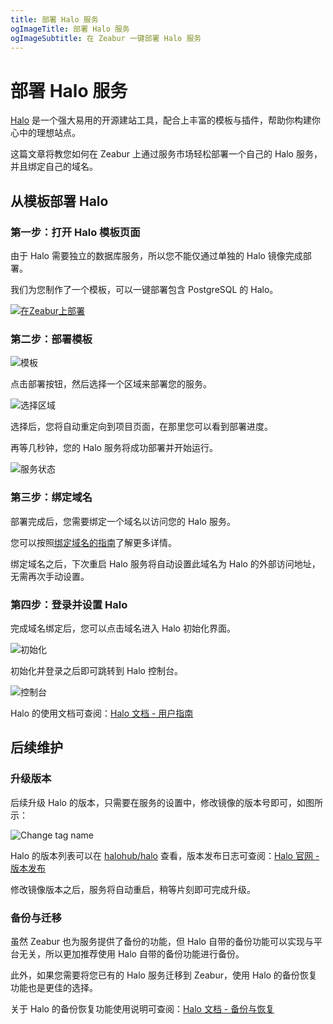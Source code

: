 ```yaml
---
title: 部署 Halo 服务
ogImageTitle: 部署 Halo 服务
ogImageSubtitle: 在 Zeabur 一键部署 Halo 服务
---
```



# 部署 Halo 服务

[Halo](https://www.halo.run/) 是一个强大易用的开源建站工具，配合上丰富的模板与插件，帮助你构建你心中的理想站点。

这篇文章将教您如何在 Zeabur 上通过服务市场轻松部署一个自己的 Halo 服务，并且绑定自己的域名。

## 从模板部署 Halo

### 第一步：打开 Halo 模板页面

由于 Halo 需要独立的数据库服务，所以您不能仅通过单独的 Halo 镜像完成部署。

我们为您制作了一个模板，可以一键部署包含 PostgreSQL 的 Halo。

[![在Zeabur上部署](https://zeabur.com/button.svg)](https://zeabur.com/templates/Q6H2MA)

### 第二步：部署模板

![模板](/marketplace/halo/template-overview.zh-CN.png)

点击部署按钮，然后选择一个区域来部署您的服务。

![选择区域](/marketplace/halo/create-by-template.zh-CN.png)

选择后，您将自动重定向到项目页面，在那里您可以看到部署进度。

再等几秒钟，您的 Halo 服务将成功部署并开始运行。

![服务状态](/marketplace/halo/service-overview.zh-CN.png)

### 第三步：绑定域名

部署完成后，您需要绑定一个域名以访问您的 Halo 服务。

您可以按照[绑定域名的指南](/deploy/domain-binding)了解更多详情。

<Callout>
绑定域名之后，下次重启 Halo 服务将自动设置此域名为 Halo 的外部访问地址，无需再次手动设置。
</Callout>

### 第四步：登录并设置 Halo

完成域名绑定后，您可以点击域名进入 Halo 初始化界面。

![初始化](/marketplace/halo/setup.zh-CN.png)

初始化并登录之后即可跳转到 Halo 控制台。

![控制台](/marketplace/halo/console.zh-CN.png)

Halo 的使用文档可查阅：[Halo 文档 - 用户指南](https://docs.halo.run/category/%E7%94%A8%E6%88%B7%E6%8C%87%E5%8D%97)

## 后续维护

### 升级版本

后续升级 Halo 的版本，只需要在服务的设置中，修改镜像的版本号即可，如图所示：

![Change tag name](/marketplace/halo/change-tag-name.zh-CN.png)

Halo 的版本列表可以在 [halohub/halo](https://hub.docker.com/r/halohub/halo/tags) 查看，版本发布日志可查阅：[Halo 官网 - 版本发布](https://www.halo.run/categories/release-notes)

<Callout>
修改镜像版本之后，服务将自动重启，稍等片刻即可完成升级。
</Callout>

### 备份与迁移

虽然 Zeabur 也为服务提供了备份的功能，但 Halo 自带的备份功能可以实现与平台无关，所以更加推荐使用 Halo 自带的备份功能进行备份。

此外，如果您需要将您已有的 Halo 服务迁移到 Zeabur，使用 Halo 的备份恢复功能也是更佳的选择。

关于 Halo 的备份恢复功能使用说明可查阅：[Halo 文档 - 备份与恢复](https://docs.halo.run/user-guide/backup)